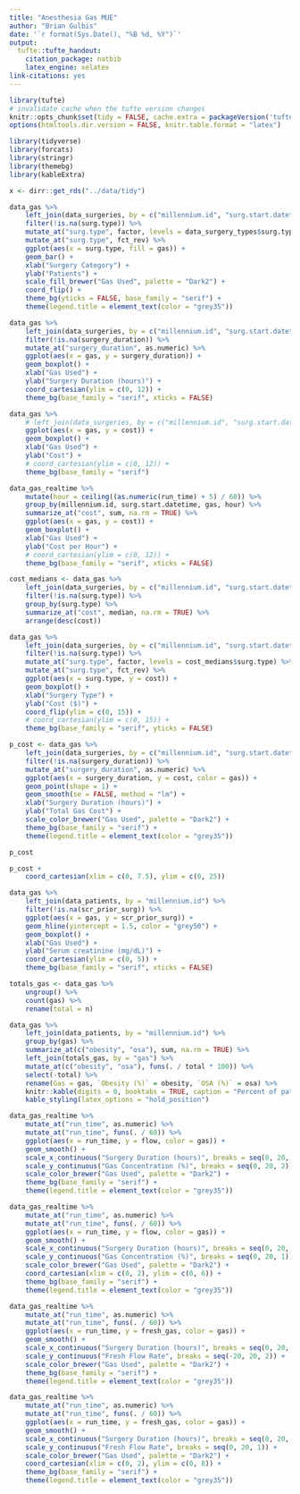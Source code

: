```yaml
---
title: "Anesthesia Gas MUE"
author: "Brian Gulbis"
date: '`r format(Sys.Date(), "%B %d, %Y")`'
output:
  tufte::tufte_handout:
    citation_package: natbib
    latex_engine: xelatex
link-citations: yes
---
```


```r
library(tufte)
# invalidate cache when the tufte version changes
knitr::opts_chunk$set(tidy = FALSE, cache.extra = packageVersion('tufte'), message = FALSE, warning = FALSE, echo = FALSE)
options(htmltools.dir.version = FALSE, knitr.table.format = "latex")
```

```r
library(tidyverse)
library(forcats)
library(stringr)
library(themebg)
library(kableExtra)

x <- dirr::get_rds("../data/tidy")
```

```r
data_gas %>%
    left_join(data_surgeries, by = c("millennium.id", "surg.start.datetime")) %>%
    filter(!is.na(surg.type)) %>%
    mutate_at("surg.type", factor, levels = data_surgery_types$surg.type) %>%
    mutate_at("surg.type", fct_rev) %>%
    ggplot(aes(x = surg.type, fill = gas)) +
    geom_bar() +
    xlab("Surgery Category") +
    ylab("Patients") +
    scale_fill_brewer("Gas Used", palette = "Dark2") +
    coord_flip() +
    theme_bg(yticks = FALSE, base_family = "serif") +
    theme(legend.title = element_text(color = "grey35"))
```

```r
data_gas %>%
    left_join(data_surgeries, by = c("millennium.id", "surg.start.datetime")) %>%
    filter(!is.na(surgery_duration)) %>%
    mutate_at("surgery_duration", as.numeric) %>%
    ggplot(aes(x = gas, y = surgery_duration)) +
    geom_boxplot() +
    xlab("Gas Used") +
    ylab("Surgery Duration (hours)") +
    coord_cartesian(ylim = c(0, 12)) +
    theme_bg(base_family = "serif", xticks = FALSE)
```

```r
data_gas %>%
    # left_join(data_surgeries, by = c("millennium.id", "surg.start.datetime")) %>%
    ggplot(aes(x = gas, y = cost)) +
    geom_boxplot() +
    xlab("Gas Used") +
    ylab("Cost") +
    # coord_cartesian(ylim = c(0, 12)) +
    theme_bg(base_family = "serif")
```

```r
data_gas_realtime %>%
    mutate(hour = ceiling((as.numeric(run_time) + 5) / 60)) %>%
    group_by(millennium.id, surg.start.datetime, gas, hour) %>%
    summarize_at("cost", sum, na.rm = TRUE) %>%
    ggplot(aes(x = gas, y = cost)) +
    geom_boxplot() +
    xlab("Gas Used") +
    ylab("Cost per Hour") +
    # coord_cartesian(ylim = c(0, 12)) +
    theme_bg(base_family = "serif", xticks = FALSE)
```

```r
cost_medians <- data_gas %>%
    left_join(data_surgeries, by = c("millennium.id", "surg.start.datetime")) %>%
    filter(!is.na(surg.type)) %>%
    group_by(surg.type) %>%
    summarize_at("cost", median, na.rm = TRUE) %>%
    arrange(desc(cost))

data_gas %>%
    left_join(data_surgeries, by = c("millennium.id", "surg.start.datetime")) %>%
    filter(!is.na(surg.type)) %>%
    mutate_at("surg.type", factor, levels = cost_medians$surg.type) %>%
    mutate_at("surg.type", fct_rev) %>%
    ggplot(aes(x = surg.type, y = cost)) +
    geom_boxplot() +
    xlab("Surgery Type") +
    ylab("Cost ($)") +
    coord_flip(ylim = c(0, 15)) +
    # coord_cartesian(ylim = c(0, 15)) +
    theme_bg(base_family = "serif", yticks = FALSE)
```

```r
p_cost <- data_gas %>%
    left_join(data_surgeries, by = c("millennium.id", "surg.start.datetime")) %>%
    filter(!is.na(surgery_duration)) %>%
    mutate_at("surgery_duration", as.numeric) %>%
    ggplot(aes(x = surgery_duration, y = cost, color = gas)) +
    geom_point(shape = 1) +
    geom_smooth(se = FALSE, method = "lm") +
    xlab("Surgery Duration (hours)") +
    ylab("Total Gas Cost") +
    scale_color_brewer("Gas Used", palette = "Dark2") +
    theme_bg(base_family = "serif") +
    theme(legend.title = element_text(color = "grey35"))

p_cost
```

```r
p_cost +
    coord_cartesian(xlim = c(0, 7.5), ylim = c(0, 25))
```

```r
data_gas %>%
    left_join(data_patients, by = "millennium.id") %>%
    filter(!is.na(scr_prior_surg)) %>%
    ggplot(aes(x = gas, y = scr_prior_surg)) +
    geom_hline(yintercept = 1.5, color = "grey50") +
    geom_boxplot() +
    xlab("Gas Used") +
    ylab("Serum creatinine (mg/dL)") +
    coord_cartesian(ylim = c(0, 5)) +
    theme_bg(base_family = "serif", xticks = FALSE)
```


```r
totals_gas <- data_gas %>%
    ungroup() %>%
    count(gas) %>%
    rename(total = n)

data_gas %>%
    left_join(data_patients, by = "millennium.id") %>%
    group_by(gas) %>%
    summarize_at(c("obesity", "osa"), sum, na.rm = TRUE) %>%
    left_join(totals_gas, by = "gas") %>%
    mutate_at(c("obesity", "osa"), funs(. / total * 100)) %>%
    select(-total) %>%
    rename(Gas = gas, `Obesity (%)` = obesity, `OSA (%)` = osa) %>%
    knitr::kable(digits = 0, booktabs = TRUE, caption = "Percent of patients with obesity or OSA by type of gas used") %>%
    kable_styling(latex_options = "hold_position") 
```

```r
data_gas_realtime %>%
    mutate_at("run_time", as.numeric) %>%
    mutate_at("run_time", funs(. / 60)) %>%
    ggplot(aes(x = run_time, y = flow, color = gas)) +
    geom_smooth() +
    scale_x_continuous("Surgery Duration (hours)", breaks = seq(0, 20, 2)) +
    scale_y_continuous("Gas Concentration (%)", breaks = seq(0, 20, 2)) +
    scale_color_brewer("Gas Used", palette = "Dark2") +
    theme_bg(base_family = "serif") +
    theme(legend.title = element_text(color = "grey35"))
```

```r
data_gas_realtime %>%
    mutate_at("run_time", as.numeric) %>%
    mutate_at("run_time", funs(. / 60)) %>%
    ggplot(aes(x = run_time, y = flow, color = gas)) +
    geom_smooth() +
    scale_x_continuous("Surgery Duration (hours)", breaks = seq(0, 20, 0.5)) +
    scale_y_continuous("Gas Concentration (%)", breaks = seq(0, 20, 1)) +
    scale_color_brewer("Gas Used", palette = "Dark2") +
    coord_cartesian(xlim = c(0, 2), ylim = c(0, 6)) +
    theme_bg(base_family = "serif") +
    theme(legend.title = element_text(color = "grey35"))
```

```r
data_gas_realtime %>%
    mutate_at("run_time", as.numeric) %>%
    mutate_at("run_time", funs(. / 60)) %>%
    ggplot(aes(x = run_time, y = fresh_gas, color = gas)) +
    geom_smooth() +
    scale_x_continuous("Surgery Duration (hours)", breaks = seq(0, 20, 2)) +
    scale_y_continuous("Fresh Flow Rate", breaks = seq(-20, 20, 2)) +
    scale_color_brewer("Gas Used", palette = "Dark2") +
    theme_bg(base_family = "serif") +
    theme(legend.title = element_text(color = "grey35"))
```

```r
data_gas_realtime %>%
    mutate_at("run_time", as.numeric) %>%
    mutate_at("run_time", funs(. / 60)) %>%
    ggplot(aes(x = run_time, y = fresh_gas, color = gas)) +
    geom_smooth() +
    scale_x_continuous("Surgery Duration (hours)", breaks = seq(0, 20, 0.5)) +
    scale_y_continuous("Fresh Flow Rate", breaks = seq(0, 20, 1)) +
    scale_color_brewer("Gas Used", palette = "Dark2") +
    coord_cartesian(xlim = c(0, 2), ylim = c(0, 8)) +
    theme_bg(base_family = "serif") +
    theme(legend.title = element_text(color = "grey35"))
```
